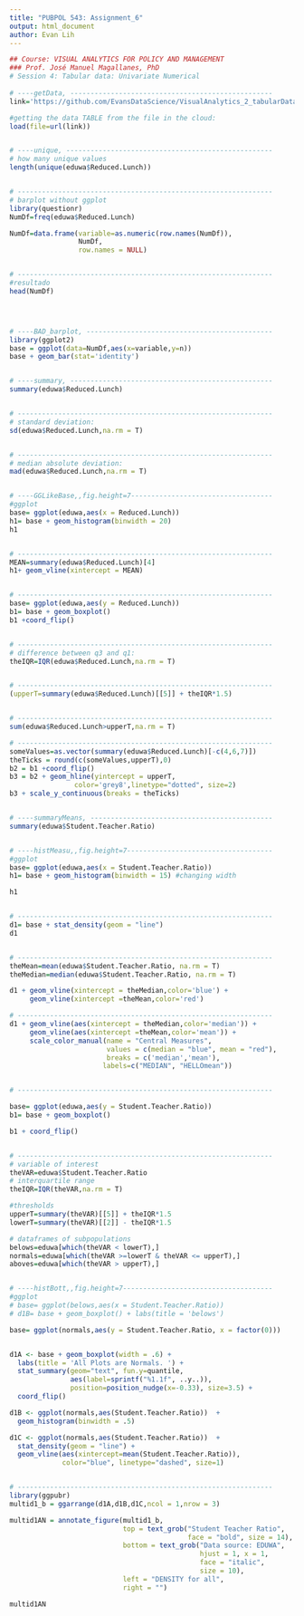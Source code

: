 ```yaml
---
title: "PUBPOL 543: Assignment_6"
output: html_document
author: Evan Lih
---
```


```r
## Course: VISUAL ANALYTICS FOR POLICY AND MANAGEMENT
### Prof. José Manuel Magallanes, PhD 
# Session 4: Tabular data: Univariate Numerical
    
# ----getData, --------------------------------------------------
link='https://github.com/EvansDataScience/VisualAnalytics_2_tabularData/raw/master/data/eduwa.rda'

#getting the data TABLE from the file in the cloud:
load(file=url(link))


# ----unique, ---------------------------------------------------
# how many unique values
length(unique(eduwa$Reduced.Lunch))


# ---------------------------------------------------------------
# barplot without ggplot
library(questionr)
NumDf=freq(eduwa$Reduced.Lunch) 

NumDf=data.frame(variable=as.numeric(row.names(NumDf)),
                 NumDf,
                 row.names = NULL)


# ---------------------------------------------------------------
#resultado
head(NumDf)




# ----BAD_barplot, ----------------------------------------------
library(ggplot2)
base = ggplot(data=NumDf,aes(x=variable,y=n))
base + geom_bar(stat='identity')


# ----summary, --------------------------------------------------
summary(eduwa$Reduced.Lunch)


# ---------------------------------------------------------------
# standard deviation:
sd(eduwa$Reduced.Lunch,na.rm = T)


# ---------------------------------------------------------------
# median absolute deviation:
mad(eduwa$Reduced.Lunch,na.rm = T)


# ----GGLikeBase,,fig.height=7-----------------------------------
#ggplot
base= ggplot(eduwa,aes(x = Reduced.Lunch))  
h1= base + geom_histogram(binwidth = 20) 
h1


# ---------------------------------------------------------------
MEAN=summary(eduwa$Reduced.Lunch)[4]
h1+ geom_vline(xintercept = MEAN)


# ---------------------------------------------------------------
base= ggplot(eduwa,aes(y = Reduced.Lunch))  
b1= base + geom_boxplot() 
b1 +coord_flip()


# ---------------------------------------------------------------
# difference between q3 and q1:
theIQR=IQR(eduwa$Reduced.Lunch,na.rm = T)


# ---------------------------------------------------------------
(upperT=summary(eduwa$Reduced.Lunch)[[5]] + theIQR*1.5)


# ---------------------------------------------------------------
sum(eduwa$Reduced.Lunch>upperT,na.rm = T)

# ---------------------------------------------------------------
someValues=as.vector(summary(eduwa$Reduced.Lunch)[-c(4,6,7)])
theTicks = round(c(someValues,upperT),0)
b2 = b1 +coord_flip()
b3 = b2 + geom_hline(yintercept = upperT, 
                color='grey8',linetype="dotted", size=2) 
b3 + scale_y_continuous(breaks = theTicks)


# ----summaryMeans, ---------------------------------------------
summary(eduwa$Student.Teacher.Ratio)


# ----histMeasu,,fig.height=7------------------------------------
#ggplot
base= ggplot(eduwa,aes(x = Student.Teacher.Ratio))  
h1= base + geom_histogram(binwidth = 15) #changing width

h1


# ---------------------------------------------------------------
d1= base + stat_density(geom = "line")
d1


# ---------------------------------------------------------------
theMean=mean(eduwa$Student.Teacher.Ratio, na.rm = T)
theMedian=median(eduwa$Student.Teacher.Ratio, na.rm = T)

d1 + geom_vline(xintercept = theMedian,color='blue') +
     geom_vline(xintercept =theMean,color='red') 

# ---------------------------------------------------------------
d1 + geom_vline(aes(xintercept = theMedian,color='median')) +
     geom_vline(aes(xintercept =theMean,color='mean')) +
     scale_color_manual(name = "Central Measures",
                        values = c(median = "blue", mean = "red"),
                        breaks = c('median','mean'),
                       labels=c("MEDIAN", "HELLOmean"))


# ---------------------------------------------------------------

base= ggplot(eduwa,aes(y = Student.Teacher.Ratio))  
b1= base + geom_boxplot()

b1 + coord_flip()


# ---------------------------------------------------------------
# variable of interest
theVAR=eduwa$Student.Teacher.Ratio
# interquartile range
theIQR=IQR(theVAR,na.rm = T)

#thresholds
upperT=summary(theVAR)[[5]] + theIQR*1.5
lowerT=summary(theVAR)[[2]] - theIQR*1.5

# dataframes of subpopulations
belows=eduwa[which(theVAR < lowerT),]
normals=eduwa[which(theVAR >=lowerT & theVAR <= upperT),]
aboves=eduwa[which(theVAR > upperT),]


# ----histBott,,fig.height=7-------------------------------------
#ggplot
# base= ggplot(belows,aes(x = Student.Teacher.Ratio))  
# d1B= base + geom_boxplot() + labs(title = 'belows')


```


```r
base= ggplot(normals,aes(y = Student.Teacher.Ratio, x = factor(0)))  


d1A <- base + geom_boxplot(width = .6) + 
  labs(title = 'All Plots are Normals. ') +
  stat_summary(geom="text", fun.y=quantile,
               aes(label=sprintf("%1.1f", ..y..)),
               position=position_nudge(x=-0.33), size=3.5) +
  coord_flip()

d1B <- ggplot(normals,aes(Student.Teacher.Ratio))  +
  geom_histogram(binwidth = .5)

d1C <- ggplot(normals,aes(Student.Teacher.Ratio))  +
  stat_density(geom = "line") + 
  geom_vline(aes(xintercept=mean(Student.Teacher.Ratio)),
             color="blue", linetype="dashed", size=1)


# ---------------------------------------------------------------
library(ggpubr)
multid1_b = ggarrange(d1A,d1B,d1C,ncol = 1,nrow = 3)

multid1AN = annotate_figure(multid1_b,
                            top = text_grob("Student Teacher Ratio",
                                            face = "bold", size = 14),
                            bottom = text_grob("Data source: EDUWA", 
                                               hjust = 1, x = 1,
                                               face = "italic", 
                                               size = 10),
                            left = "DENSITY for all",
                            right = "")

multid1AN
```



